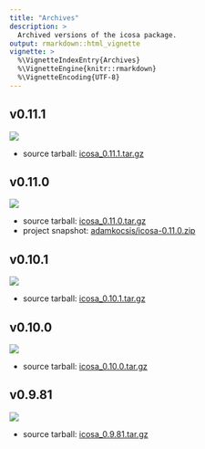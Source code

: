 ```yaml
---
title: "Archives"
description: >
  Archived versions of the icosa package.  
output: rmarkdown::html_vignette
vignette: >
  %\VignetteIndexEntry{Archives}
  %\VignetteEngine{knitr::rmarkdown}
  %\VignetteEncoding{UTF-8}
---
```


## v0.11.1 

[![](https://img.shields.io/badge/doi-10.5281/zenodo.13333485-blue.svg)](https://doi.org/10.5281/zenodo.13333485)

- source tarball: [icosa_0.11.1.tar.gz](https://zenodo.org/records/13333485/files/icosa_0.11.1.tar.gz?download=1)


## v0.11.0 

[![](https://img.shields.io/badge/doi-10.5281/zenodo.7802878-blue.svg)](https://doi.org/10.5281/zenodo.7802878)

- source tarball: [icosa_0.11.0.tar.gz](https://zenodo.org/record/7802878/files/icosa_0.11.0.tar.gz?download=1)
- project snapshot: [adamkocsis/icosa-0.11.0.zip](https://zenodo.org/record/7798916/files/adamkocsis/icosa-0.11.0.zip?download=1)


## v0.10.1


[![](https://img.shields.io/badge/doi-10.5281/zenodo.7802807-blue.svg)](https://doi.org/10.5281/zenodo.7802807)

- source tarball: [icosa_0.10.1.tar.gz](https://zenodo.org/record/7802807/files/icosa_0.10.1.tar.gz?download=1)



## v0.10.0

[![](https://img.shields.io/badge/doi-10.5281/zenodo.7802804-blue.svg)](https://doi.org/10.5281/zenodo.7802804)

- source tarball: [icosa_0.10.0.tar.gz](https://zenodo.org/record/7802804/files/icosa_0.10.0.tar.gz?download=1)


## v0.9.81


[![](https://img.shields.io/badge/doi-10.5281/zenodo.7802768-blue.svg)](https://doi.org/10.5281/zenodo.7802768)

- source tarball: [icosa_0.9.81.tar.gz](https://zenodo.org/record/7802768/files/icosa_0.9.81.tar.gz?download=1)

